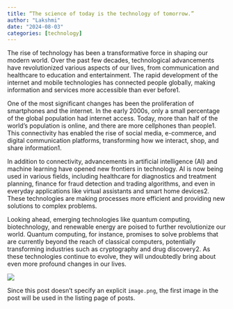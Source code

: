 ```yaml
---
title: “The science of today is the technology of tomorrow.”
author: "Lakshmi"
date: "2024-08-03"
categories: [technology]
---
```


The rise of technology has been a transformative force in shaping our modern world. Over the past few decades, technological advancements have revolutionized various aspects of our lives, from communication and healthcare to education and entertainment. The rapid development of the internet and mobile technologies has connected people globally, making information and services more accessible than ever before1.

One of the most significant changes has been the proliferation of smartphones and the internet. In the early 2000s, only a small percentage of the global population had internet access. Today, more than half of the world’s population is online, and there are more cellphones than people1. This connectivity has enabled the rise of social media, e-commerce, and digital communication platforms, transforming how we interact, shop, and share information1.

In addition to connectivity, advancements in artificial intelligence (AI) and machine learning have opened new frontiers in technology. AI is now being used in various fields, including healthcare for diagnostics and treatment planning, finance for fraud detection and trading algorithms, and even in everyday applications like virtual assistants and smart home devices2. These technologies are making processes more efficient and providing new solutions to complex problems.

Looking ahead, emerging technologies like quantum computing, biotechnology, and renewable energy are poised to further revolutionize our world. Quantum computing, for instance, promises to solve problems that are currently beyond the reach of classical computers, potentially transforming industries such as cryptography and drug discovery2. As these technologies continue to evolve, they will undoubtedly bring about even more profound changes in our lives.


![](image.png)

Since this post doesn't specify an explicit `image.png`, the first image in the post will be used in the listing page of posts.
